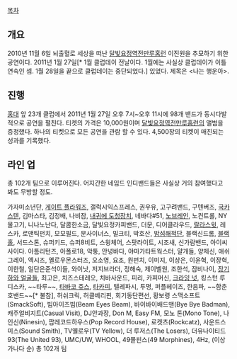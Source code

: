 [[목차]]

== 개요 ==

2010년 11월 6일 뇌출혈로 세상을 떠난 [[달빛요정역전만루홈런]] 이진원을 추모하기 위한 공연이다. 
2011년 1월 27일[* 1월 클럽데이 전날이다. 1월에는 사실상 클럽데이가 이틀 연속인 셈. 1월 28일을 끝으로 클럽데이는 중단되었다.] 있었다. 제목은 <나는 행운아>. 

== 진행 ==

[[홍대]] 앞 23개 클럽에서 2011년 1월 27일 오후 7시~오후 11시에 98개 밴드가 동시다발적으로 공연을 펼친다. 티켓의 가격은 10,000원이며 [[달빛요정역전만루홈런]]의 앨범을 증정했다. 하나의 티켓으로 모든 공연을 관람 할 수 있다. 4,500장의 티켓이 매진되는 성과를 기록했다.

== 라인 업 ==

총 102개 팀으로 이루어진다. 어지간한 네임드 인디밴드들은 사실상 거의 참여했다고 봐도 무방할 정도.


가자미소년단, [[게이트 플라워즈]], 갤럭시익스프레스, 권우유, 고구려밴드, 구텐버즈, [[국카스텐]], 김마스타, 김정배, 나비잠, [[내귀에 도청장치]], 네바다#51, [[노브레인]], 노컨트롤, NY물고기, 니나노난다, 달콤한소금, 달빛요정카피밴드, 더문, 디어클라우드, [[랄라스윗]], 레스카, 로맨틱펀치, 모모필드, 문사이너스, 밀크티, 박호산, [[밤섬해적단]], 블랙신드롬, [[블랙홀]], 서드스톤, 슈퍼키드, 슈퍼8비트, 스윙체어, 스팟라이트, 시조새, 신가람밴드, 아이씨사이다. 아톰리턴즈, 아폴로18, 악퉁, 안녕바다, 야마가타트웍스터, 얄개들, 양제신, 애쉬그레이, 엑시즈, 옐로우몬스터즈, 오소영, 요조, 원펀치, 이미지, 이상은, 이윤혁, 이장혁, 이한철, 일단은준석이들, 와이낫, 저지브라더, 정해숙, 제이벨원, 조한석, 잠비나이, [[장기하와 얼굴들]], 최고은, 치즈스테레오, 치바사운드, 피리, 카피머신, [[크라잉 넛]], 킹스턴 루디스카, ~~타루~~, [[타바코 쥬스]], [[타카피]], 텔레파시, 투명, 퍼플헤이즈, 한음파, ~~함춘호밴드~~[* 불참], 허쉬크릭, 허클베리핀, 회기동단편선, 황보령 스맥소프트(SmackSoft), 빔아이즈빔(Beam Eyes Beam), 바이바이배드맨(Bye Bye Badman), 캐주얼비지트(Casual Visit), DJ안과장, Don M, Easy FM, 모노 톤(Mono Tone), 나인신(Ninesin), 팝레코드하우스(Pop Record House), 로켓츠(Rockcatz), 사운드스미스(Sound Smith), TV옐로우(TV Yellow), 더 루저스(The Losers), 더유나이티드93(The United 93), UMC/UW, WHOOL, 49몰핀스(49 Morphines), 4Hz, (이상 가나다 순) 총 102개 팀


